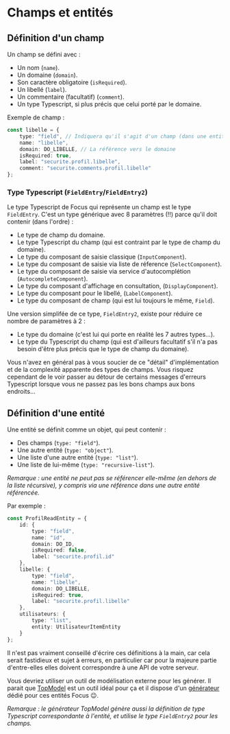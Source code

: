 
<Meta title="Modèle métier/Champs et entités" />

# Champs et entités

## Définition d'un champ

Un champ se défini avec :

-   Un nom (`name`).
-   Un domaine (`domain`).
-   Son caractère obligatoire (`isRequired`).
-   Un libellé (`label`).
-   Un commentaire (facultatif) (`comment`).
-   Un type Typescript, si plus précis que celui porté par le domaine.

Exemple de champ :

```ts
const libelle = {
    type: "field", // Indiquera qu'il s'agit d'un champ (dans une entité)
    name: "libelle",
    domain: DO_LIBELLE, // La référence vers le domaine
    isRequired: true,
    label: "securite.profil.libelle",
    comment: "securite.comments.profil.libelle"
};
```

### Type Typescript (`FieldEntry`/`FieldEntry2`)

Le type Typescript de Focus qui représente un champ est le type `FieldEntry`. C'est un type générique avec 8 paramètres (!!) parce qu'il doit contenir (dans
l'ordre) :

-   Le type de champ du domaine.
-   Le type Typescript du champ (qui est contraint par le type de champ du domaine).
-   Le type du composant de saisie classique (`InputComponent`).
-   Le type du composant de saisie via liste de réference (`SelectComponent`).
-   Le type du composant de saisie via service d'autocomplétion (`AutocompleteComponent`).
-   Le type du composant d'affichage en consultation, (`DisplayComponent`).
-   Le type du composant pour le libellé, (`LabelComponent`).
-   Le type du composant de champ (qui est lui toujours le même, `Field`).

Une version simplifée de ce type, `FieldEntry2`, existe pour réduire ce nombre de paramètres à 2 :

-   Le type du domaine (c'est lui qui porte en réalité les 7 autres types...).
-   Le type du Typescript du champ (qui est d'ailleurs facultatif s'il n'a pas besoin d'être plus précis que le type de champ du domaine).

Vous n'avez en général pas à vous soucier de ce "détail" d'implémentation et de la complexité apparente des types de champs. Vous risquez cependant de le
voir passer au détour de certains messages d'erreurs Typescript lorsque vous ne passez pas les bons champs aux bons endroits...

## Définition d'une entité

Une entité se définit comme un objet, qui peut contenir :

-   Des champs (`type: "field"`).
-   Une autre entité (`type: "object"`).
-   Une liste d'une autre entité (`type: "list"`).
-   Une liste de lui-même (`type: "recursive-list"`).

_Remarque : une entité ne peut pas se référencer elle-même (en dehors de la liste récursive), y compris via une référence dans une autre entité référencée._

Par exemple :

```ts
const ProfilReadEntity = {
    id: {
        type: "field",
        name: "id",
        domain: DO_ID,
        isRequired: false,
        label: "securite.profil.id"
    },
    libelle: {
        type: "field",
        name: "libelle",
        domain: DO_LIBELLE,
        isRequired: true,
        label: "securite.profil.libelle"
    },
    utilisateurs: {
        type: "list",
        entity: UtilisateurItemEntity
    }
};
```

Il n'est pas vraiment conseillé d'écrire ces définitions à la main, car cela serait fastidieux et sujet à erreurs, en particulier car pour la majeure partie d'entre-elles
elles doivent correspondre à une API de votre serveur.

Vous devriez utiliser un outil de modélisation externe pour les générer. Il parait que [TopModel](https://klee-contrib.github.io/topmodel) est un outil idéal pour ça et il dispose d'un [générateur](https://klee-contrib.github.io/topmodel/#/generator/js) dédié pour
ces entités Focus 😉.

_Remarque : le générateur TopModel génère aussi la définition de type Typescript correspondante à l'entité, et utilise le type `FieldEntry2` pour les champs._
